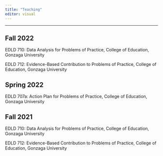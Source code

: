 ```yaml
---
title: "Teaching"
editor: visual
---
```


------------------------------------------------------------------------

## Fall 2022

EDLD 710: Data Analysis for Problems of Practice, College of Education, Gonzaga University

EDLD 712: Evidence-Based Contribution to Problems of Practice, College of Education, Gonzaga University

## Spring 2022

EDLD 707a: Action Plan for Problems of Practice, College of Education, Gonzaga University

## Fall 2021

EDLD 710: Data Analysis for Problems of Practice, College of Education, Gonzaga University

EDLD 712: Evidence-Based Contribution to Problems of Practice, College of Education, Gonzaga University
